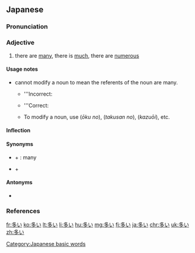 ==Japanese==
{{ja-kanjitab|おお|yomi=kun}}

===Pronunciation===
{{ja-pron|おおい|acc=1|acc2=2|acc_ref=SMK2,NHK}}

===Adjective===
{{ja-adj|infl=i|おおい|hhira=おほい}}

# there are [[many]], there is [[much]], there are [[numerous]]
#: {{ja-usex|ここは、人が多い。|ここ は、 ひと が おおい。|Here are '''many''' people.}}
#: {{ja-usex|今年は、雪が多い。|ことし は、 ゆき が おおい。|It snows '''much''' this year.}}
#: {{ja-usex|リンゴの数は、ミカンより多い。|リンゴ の かず は、 ミカン より おおい。|The number of apples is greater than the number of oranges.}}

====Usage notes====
* {{lang|ja|多い}} cannot modify a noun to mean the referents of the noun are many.
** '''Incorrect:
**: {{ja-usex-inline|'''多い'''人|'''おおい''' ひと|'''many''' people}}
** '''Correct:
**: {{ja-usex-inline|子供が'''多い'''人|こども が '''おおい''' ひと|a person with '''many''' children}}
**: {{ja-usex-inline|人の数が'''多い'''|ひと の かず が '''おおい'''|the number of people is '''many''' → there are '''many''' people}}
** To modify a noun, use {{furigana|[[多く]]の|おおくの}} (''ōku no''), {{furigana|[[たくさん]]の}} (''takusan no''), {{furigana|[[数多い]]|かずおおい}} (''kazuōi''), etc.

====Inflection====
{{ja-i|おお}}

====Synonyms====
* {{ja-r|沢山|たくさん}} + {{ja-r|の}}: many
* {{ja-r|幾つも|いくつも}} + {{ja-r|の}}

====Antonyms====
* {{ja-r|少ない|すくない}}

===References===
<references/>

[[Category:Japanese basic words]]

[[fr:多い]]
[[ko:多い]]
[[lt:多い]]
[[li:多い]]
[[hu:多い]]
[[mg:多い]]
[[fj:多い]]
[[ja:多い]]
[[chr:多い]]
[[uk:多い]]
[[zh:多い]]